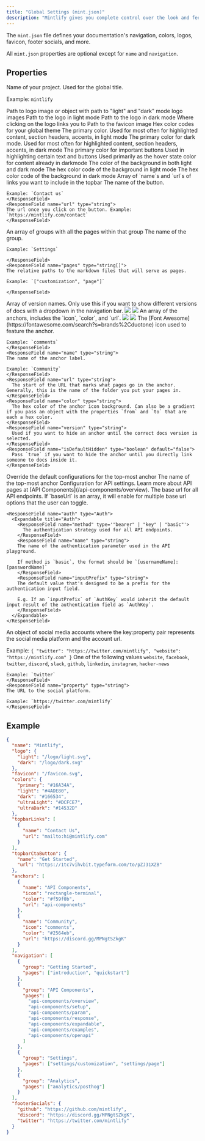 ```yaml
---
title: "Global Settings (mint.json)"
description: "Mintlify gives you complete control over the look and feel of your documentation."
---
```


The `mint.json` file defines your documentation's navigation, colors, logos, favicon, footer socials, and more.

All `mint.json` properties are optional except for `name` and `navigation`.

## Properties

<ResponseField name="name" type="string">
Name of your project. Used for the global title.

Example: `mintlify`

</ResponseField>

<ResponseField name="logo" type="string or object">
  Path to logo image or object with path to "light" and "dark" mode logo images
  <Expandable title="Logo">
    <ResponseField name="light" type="string">
      Path to the logo in light mode
    </ResponseField>
    <ResponseField name="dark" type="string">
      Path to the logo in dark mode
    </ResponseField>
    <ResponseField name="href" type="string" default="/">
      Where clicking on the logo links you to
    </ResponseField>
  </Expandable>
</ResponseField>

<ResponseField name="favicon" type="string">
  Path to the favicon image
</ResponseField>

<ResponseField name="colors" type="Colors">
  Hex color codes for your global theme
  <Expandable title="Colors">
    <ResponseField name="primary" type="string" required>
      The primary color. Used for most often for highlighted content, section
      headers, accents, in light mode
    </ResponseField>
    <ResponseField name="light" type="string">
      The primary color for dark mode. Used for most often for highlighted
      content, section headers, accents, in dark mode
    </ResponseField>
    <ResponseField name="dark" type="string">
      The primary color for important buttons
    </ResponseField>
    <ResponseField name="ultraLight" type="string">
      Used in highlighting certain text and buttons
    </ResponseField>
    <ResponseField name="ultraDark" type="string">
      Used primarily as the hover state color for content already in darkmode
    </ResponseField>
    <ResponseField name="background" type="object">
      The color of the background in both light and dark mode
      <Expandable title="Object">
        <ResponseField name="light" type="string" required>
          The hex color code of the background in light mode
        </ResponseField>
        <ResponseField name="dark" type="string" required>
          The hex color code of the background in dark mode
        </ResponseField>
      </Expandable>
    </ResponseField>
  </Expandable>
</ResponseField>

<ResponseField name="topbarLinks" type="TopbarLink[]">
  Array of `name`s and `url`s of links you want to include in the topbar
  <Expandable title="TopbarLink">
    <ResponseField name="name" type="string">
    The name of the button.

    Example: `Contact us`
    </ResponseField>
    <ResponseField name="url" type="string">
    The url once you click on the button. Example: `https://mintlify.com/contact`
    </ResponseField>

  </Expandable>
</ResponseField>

<ResponseField name="navigation" type="Navigation[]">
  An array of groups with all the pages within that group
  <Expandable title="Navigation">
    <ResponseField name="group" type="string">
    The name of the group.

    Example: `Settings`

    </ResponseField>
    <ResponseField name="pages" type="string[]">
    The relative paths to the markdown files that will serve as pages.

    Example: `["customization", "page"]`

    </ResponseField>

  </Expandable>
</ResponseField>

<ResponseField name="versions" type="string[]">
  Array of version names. Only use this if you want to show different versions
  of docs with a dropdown in the navigation bar.
  <img
    class="block h-8 dark:hidden"
    src="/docs/img/version-dropdown-light.png"
  />
  <img
    class="hidden h-8 dark:block"
    src="/docs/img/version-dropdown-dark.png"
  />
</ResponseField>

<ResponseField name="anchors" type="Anchor[]">
  An array of the anchors, includes the `icon`, `color`, and `url`.
  <img class="block h-32 dark:hidden" src="/docs/img/anchor/light.png" />
  <img class="hidden h-32 dark:block" src="/docs/img/anchor/dark.png" />
  <Expandable title="Anchor">
    <ResponseField name="icon" type="string">
    The [Font Awesome](https://fontawesome.com/search?s=brands%2Cduotone) icon used to feature the anchor.

    Example: `comments`
    </ResponseField>
    <ResponseField name="name" type="string">
    The name of the anchor label.

    Example: `Community`
    </ResponseField>
    <ResponseField name="url" type="string">
      The start of the URL that marks what pages go in the anchor. Generally, this is the name of the folder you put your pages in.
    </ResponseField>
    <ResponseField name="color" type="string">
      The hex color of the anchor icon background. Can also be a gradient if you pass an object with the properties `from` and `to` that are each a hex color.
    </ResponseField>
    <ResponseField name="version" type="string">
      Used if you want to hide an anchor until the correct docs version is selected.
    </ResponseField>
    <ResponseField name="isDefaultHidden" type="boolean" default="false">
      Pass `true` if you want to hide the anchor until you directly link someone to docs inside it.
    </ResponseField>

  </Expandable>
</ResponseField>

<ResponseField name="topAnchor" type="Object">
  Override the default configurations for the top-most anchor
  <Expandable title="Object">
    <ResponseField name="name" default="Documentation" type="string">
      The name of the top-most anchor
    </ResponseField>
  </Expandable>
</ResponseField>

<ResponseField name="api" type="API">
  Configuration for API settings. Learn more about API pages at [API Components](/api-components/overview).
  <Expandable title="API">
    <ResponseField name="baseUrl" type="string">
      The base url for all API endpoints. If `baseUrl` is an array, it will enable for multiple base url
      options that the user can toggle.
    </ResponseField>

    <ResponseField name="auth" type="Auth">
      <Expandable title="Auth">
        <ResponseField name="method" type='"bearer" | "key" | "basic"'>
          The authentication strategy used for all API endpoints.
        </ResponseField>
        <ResponseField name="name" type="string">
        The name of the authentication parameter used in the API playground.

        If method is `basic`, the format should be `[usernameName]:[passwordName]`
        </ResponseField>
        <ResponseField name="inputPrefix" type="string">
        The default value that's designed to be a prefix for the authentication input field.

        E.g. If an `inputPrefix` of `AuthKey` would inherit the default input result of the authentication field as `AuthKey`.
        </ResponseField>
      </Expandable>
    </ResponseField>

  </Expandable>
</ResponseField>

<ResponseField name="footerSocials" type="FooterSocials">
  An object of social media accounts where the key:property pair represents the social media platform and the account url.
  
  Example: `{ "twitter": "https://twitter.com/mintlify", "website": "https://mintlify.com" }`
  <Expandable title="FooterSocials">
    <ResponseField name="[key]" type="string">
    One of the following values `website`, `facebook`, `twitter`, `discord`, `slack`, `github`, `linkedin`, `instagram`, `hacker-news`
    
    Example: `twitter`
    </ResponseField>
    <ResponseField name="property" type="string">
    The URL to the social platform.
    
    Example: `https://twitter.com/mintlify`
    </ResponseField>
  </Expandable>
</ResponseField>

## Example

```json Example mint.json
{
  "name": "Mintlify",
  "logo": {
    "light": "/logo/light.svg",
    "dark": "/logo/dark.svg"
  },
  "favicon": "/favicon.svg",
  "colors": {
    "primary": "#16A34A",
    "light": "#4ADE80",
    "dark": "#166534",
    "ultraLight": "#DCFCE7",
    "ultraDark": "#14532D"
  },
  "topbarLinks": [
    {
      "name": "Contact Us",
      "url": "mailto:hi@mintlify.com"
    }
  ],
  "topbarCtaButton": {
    "name": "Get Started",
    "url": "https://1tc7vihvbit.typeform.com/to/pZJ31XZB"
  },
  "anchors": [
    {
      "name": "API Components",
      "icon": "rectangle-terminal",
      "color": "#f59f0b",
      "url": "api-components"
    },
    {
      "name": "Community",
      "icon": "comments",
      "color": "#2564eb",
      "url": "https://discord.gg/MPNgtSZkgK"
    }
  ],
  "navigation": [
    {
      "group": "Getting Started",
      "pages": ["introduction", "quickstart"]
    },
    {
      "group": "API Components",
      "pages": [
        "api-components/overview",
        "api-components/setup",
        "api-components/param",
        "api-components/response",
        "api-components/expandable",
        "api-components/examples",
        "api-components/openapi"
      ]
    },
    {
      "group": "Settings",
      "pages": ["settings/customization", "settings/page"]
    },
    {
      "group": "Analytics",
      "pages": ["analytics/posthog"]
    }
  ],
  "footerSocials": {
    "github": "https://github.com/mintlify",
    "discord": "https://discord.gg/MPNgtSZkgK",
    "twitter": "https://twitter.com/mintlify"
  }
}
```
